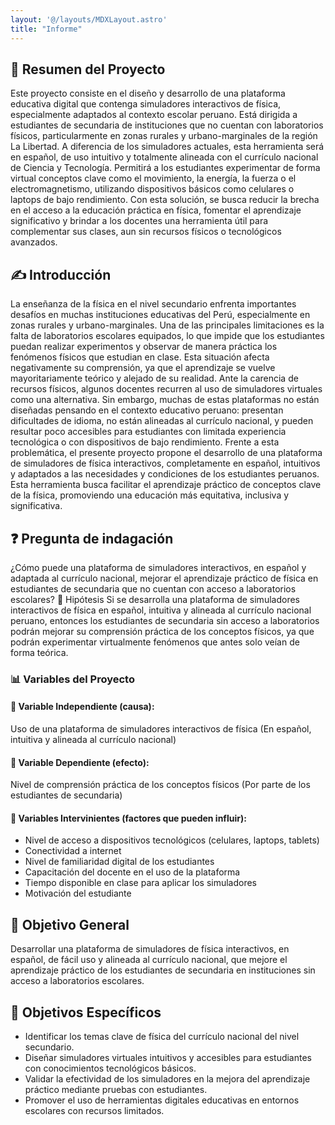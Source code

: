 ```yaml
---
layout: '@/layouts/MDXLayout.astro'
title: "Informe"
---
```


## 📄 Resumen del Proyecto
Este proyecto consiste en el diseño y desarrollo de una plataforma educativa digital que contenga simuladores interactivos de física, especialmente adaptados al contexto escolar peruano. Está dirigida a estudiantes de secundaria de instituciones que no cuentan con laboratorios físicos, particularmente en zonas rurales y urbano-marginales de la región La Libertad.
A diferencia de los simuladores actuales, esta herramienta será en español, de uso intuitivo y totalmente alineada con el currículo nacional de Ciencia y Tecnología. Permitirá a los estudiantes experimentar de forma virtual conceptos clave como el movimiento, la energía, la fuerza o el electromagnetismo, utilizando dispositivos básicos como celulares o laptops de bajo rendimiento.
Con esta solución, se busca reducir la brecha en el acceso a la educación práctica en física, fomentar el aprendizaje significativo y brindar a los docentes una herramienta útil para complementar sus clases, aun sin recursos físicos o tecnológicos avanzados.


## ✍️ Introducción
La enseñanza de la física en el nivel secundario enfrenta importantes desafíos en muchas instituciones educativas del Perú, especialmente en zonas rurales y urbano-marginales. Una de las principales limitaciones es la falta de laboratorios escolares equipados, lo que impide que los estudiantes puedan realizar experimentos y observar de manera práctica los fenómenos físicos que estudian en clase. Esta situación afecta negativamente su comprensión, ya que el aprendizaje se vuelve mayoritariamente teórico y alejado de su realidad.
Ante la carencia de recursos físicos, algunos docentes recurren al uso de simuladores virtuales como una alternativa. Sin embargo, muchas de estas plataformas no están diseñadas pensando en el contexto educativo peruano: presentan dificultades de idioma, no están alineadas al currículo nacional, y pueden resultar poco accesibles para estudiantes con limitada experiencia tecnológica o con dispositivos de bajo rendimiento.
Frente a esta problemática, el presente proyecto propone el desarrollo de una plataforma de simuladores de física interactivos, completamente en español, intuitivos y adaptados a las necesidades y condiciones de los estudiantes peruanos. Esta herramienta busca facilitar el aprendizaje práctico de conceptos clave de la física, promoviendo una educación más equitativa, inclusiva y significativa.



## ❓ Pregunta de indagación
¿Cómo puede una plataforma de simuladores interactivos, en español y adaptada al currículo nacional, mejorar el aprendizaje práctico de física en estudiantes de secundaria que no cuentan con acceso a laboratorios escolares?
🔬 Hipótesis
Si se desarrolla una plataforma de simuladores interactivos de física en español, intuitiva y alineada al currículo nacional peruano, entonces los estudiantes de secundaria sin acceso a laboratorios podrán mejorar su comprensión práctica de los conceptos físicos, ya que podrán experimentar virtualmente fenómenos que antes solo veían de forma teórica.

### 📊 Variables del Proyecto
#### 🔹 Variable Independiente (causa):
Uso de una plataforma de simuladores interactivos de física
 (En español, intuitiva y alineada al currículo nacional)


#### 🔹 Variable Dependiente (efecto):
Nivel de comprensión práctica de los conceptos físicos
 (Por parte de los estudiantes de secundaria)


#### 🔹 Variables Intervinientes (factores que pueden influir):
- Nivel de acceso a dispositivos tecnológicos (celulares, laptops, tablets)
- Conectividad a internet
- Nivel de familiaridad digital de los estudiantes
- Capacitación del docente en el uso de la plataforma
- Tiempo disponible en clase para aplicar los simuladores
- Motivación del estudiante


## 🎯 Objetivo General
Desarrollar una plataforma de simuladores de física interactivos, en español, de fácil uso y alineada al currículo nacional, que mejore el aprendizaje práctico de los estudiantes de secundaria en instituciones sin acceso a laboratorios escolares.

## 🎯 Objetivos Específicos
- Identificar los temas clave de física del currículo nacional del nivel secundario.
- Diseñar simuladores virtuales intuitivos y accesibles para estudiantes con conocimientos tecnológicos básicos.
- Validar la efectividad de los simuladores en la mejora del aprendizaje práctico mediante pruebas con estudiantes.
- Promover el uso de herramientas digitales educativas en entornos escolares con recursos limitados.

